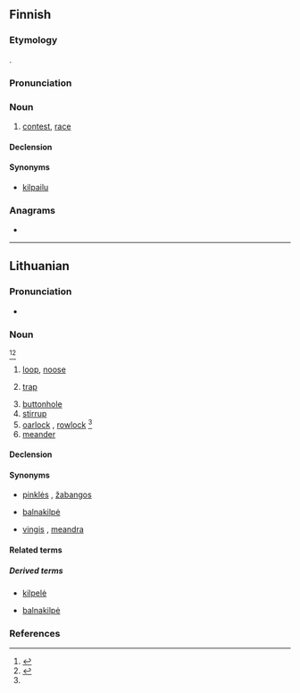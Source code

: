 ==Finnish==

===Etymology===
{{unk|fi}}.

===Pronunciation===
{{fi-pronunciation}}

===Noun===
{{fi-noun}}

# [[contest]], [[race]]

====Declension====
{{fi-decl-kala|kil|p|v|a}}

====Synonyms====
* [[kilpailu]]

===Anagrams===
* {{anagrams|fi|a=aiklp|kalpi|klapi}}

----

==Lithuanian==

===Pronunciation===
* {{IPA|[ˈkʲɪlpɐ]|lang=lt}}

===Noun===
{{lt-noun|f|kìlpos|1|head=kìlpa}} <ref name="dlkz340">{{R:lt:DLKŽ1954|kilpa}}</ref><ref>{{R:lt:Martsinkyavitshute2012|kilpa}}</ref>

# [[loop]], [[noose]]
# {{lb|lt|in the plural}} [[trap]]
# [[buttonhole]]
# [[stirrup]]
# [[oarlock]] {{qualifier|US}}, [[rowlock]] {{qualifier|UK}}<ref name="dlkz340"></ref>
# [[meander]]

====Declension====
{{lt-noun-f-a-1|kilp|kìlp}}

====Synonyms====
* {{sense|trap}} [[pinklės]] {{g|f-p}}, [[žabangos]] {{g|f-p}}
* {{sense|stirrup}} [[balnakilpė]] {{g|f}}
* {{sense|meander}} [[vingis]] {{g|m}}, [[meandra]] {{g|f}}

====Related terms====

=====Derived terms=====
{{der-top|nouns derived from kilpa}}
* {{qualifier|diminutive noun}} [[kilpelė]] {{g|f}}
* [[balnakilpė]] {{g|f}}
{{der-bottom}}

===References===
<references />